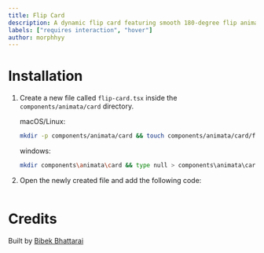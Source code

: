 ```yaml
---
title: Flip Card
description: A dynamic flip card featuring smooth 180-degree flip animations along both the X and Y axes.
labels: ["requires interaction", "hover"]
author: morphhyy
---
```


<ComponentPreview name="card-flip-card--docs" />

# Installation

1. Create a new file called `flip-card.tsx` inside the `components/animata/card` directory.

   macOS/Linux:

   ```bash
   mkdir -p components/animata/card && touch components/animata/card/flip-card.tsx
   ```

   windows:

   ```bash
   mkdir components\animata\card && type null > components\animata\card\flip-card.tsx
   ```

2. Open the newly created file and add the following code:

```jsx file=<rootDir>/animata/card/flip-card.tsx

```

# Credits

Built by [Bibek Bhattarai](https://github.com/morphhyy)

